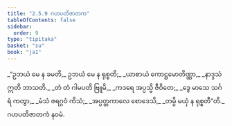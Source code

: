 ```yaml
---
title: "2.5.9 ဂဟပတိဇာတက"
tableOfContents: false
sidebar:
  order: 9
type: "tipitaka"
basket: "su"
book: "ja1"
---
```



<DynamicBreadcrumb />

<Division number="97" book="ja1" e="ch" v="22" p="52">

<Paragraph number="494" type="verses" book="ja1">
_“ဥဘယံ မေ န ခမတိ,_  
ဥဘယံ မေ န ရုစ္စတိ;_  
_ယာစာယံ ကောဋ္ဌမောတိဏ္ဏာ,_  
_နာဒ္ဒသံ ဣတိ ဘာသတိ._  

</Paragraph>

</Division>
<Division number="98" book="ja1" e="ch" v="22" p="52">

<Paragraph number="495" type="verses" book="ja1">
_တံ တံ ဂါမပတိ ဗြူမိ,_  
_ကဒရေ အပ္ပသ္မိ ဇီဝိတေ;_  
_ဒွေ မာသေ သင်္ဂရံ ကတွာ,_  
_မံသံ ဇရဂ္ဂဝံ ကိသံ;_  
_အပ္ပတ္တကာလေ စောဒေသိ,_  
_တမ္ပိ မယှံ န ရုစ္စတီ”တိ._  


</Paragraph>
</Division>

<Paragraph number="496" type="center" book="ja1">
ဂဟပတိဇာတကံ နဝမံ.
</Paragraph>